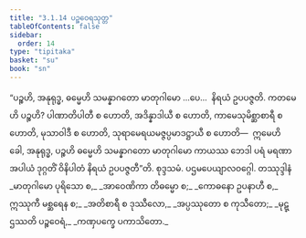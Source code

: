 ```yaml
---
title: "3.1.14 ပဉ္စဝေရသုတ္တ"
tableOfContents: false
sidebar:
  order: 14
type: "tipitaka"
basket: "su"
book: "sn"
---
```



<DynamicBreadcrumb />

<Division number="293" book="sn" e="ch" v="18" p="323">

<Paragraph number="1267" book="sn">
“ပဉ္စဟိ, အနုရုဒ္ဓ, ဓမ္မေဟိ သမန္နာဂတော မာတုဂါမော …ပေ…  နိရယံ ဥပပဇ္ဇတိ. ကတမေဟိ ပဉ္စဟိ? ပါဏာတိပါတီ စ ဟောတိ, အဒိန္နာဒါယီ စ ဟောတိ, ကာမေသုမိစ္ဆာစာရီ စ ဟောတိ, မုသာဝါဒီ စ ဟောတိ, သုရာမေရယမဇ္ဇပ္ပမာဒဋ္ဌာယီ စ ဟောတိ—  ဣမေဟိ ခေါ, အနုရုဒ္ဓ, ပဉ္စဟိ ဓမ္မေဟိ သမန္နာဂတော မာတုဂါမော ကာယဿ ဘေဒါ ပရံ မရဏာ အပါယံ ဒုဂ္ဂတိံ ဝိနိပါတံ နိရယံ ဥပပဇ္ဇတီ”တိ.

</Paragraph>
</Division>

<Paragraph number="1268" type="center" book="sn">
စုဒ္ဒသမံ.



</Paragraph>

<Paragraph number="1269" type="center" book="sn">
ပဌမပေယျာလဝဂ္ဂေါ.



</Paragraph>

<Paragraph number="1270" type="center" book="sn">
တဿုဒ္ဒါနံ


</Paragraph>

<Paragraph number="1271" type="verses" book="sn">
_မာတုဂါမော ပုရိသော စ,_  
_အာဝေဏိကာ တိဓမ္မော စ;_  
_ကောဓနော ဥပနာဟီ စ,_  
ဣဿုကီ မစ္ဆရေန စ;_  
_အတိစာရီ စ ဒုဿီလော,_  
_အပ္ပဿုတော စ ကုသီတော;_  
_မုဋ္ဌဿတိ ပဉ္စဝေရံ,_  
_ကဏှပက္ခေ ပကာသိတော._
</Paragraph>